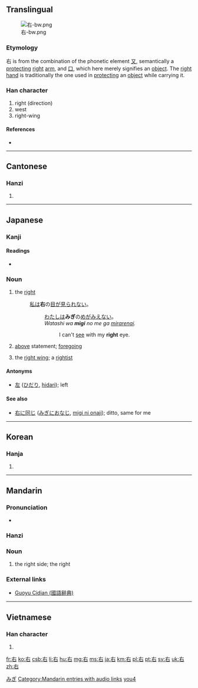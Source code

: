 {{also|石|磊}}
==Translingual==
[[File:右-bw.png|thumb]]
===Etymology===
右 is from the combination of the phonetic element [[又]], semantically a [[protecting]] [[right]] [[arm]], and [[口]], which here merely signifies an [[object]]. The [[right]] [[hand]] is traditionally the one used in [[protecting]] an [[object]] while carrying it.

===Han character===
{{Han char|rn=30|rad=口|as=02|sn=5|four=4060<sub>0</sub>|canj=大口 (KR)}}

# right (direction)
# west
# right-wing

====References====
* {{Han ref|kx=0173.050|dkj=03250|dj=0385.010|hdz=10569.010|uh=53F3|ud=21491|bh=A56B|bd=42347}}

----

==Cantonese==

===Hanzi===
{{yue-hanzi|jyut=|y=yau6}}

# {{defn|Cantonese|sort=口02}}

----

==Japanese==

===Kanji===
{{ja-kanji|grade=1|rs=口02}}

====Readings====
* {{ja-readings|on=[[う]] (u), [[ゆう]] (yū)|kun=[[みぎ]] (migi)}}

===Noun===
{{ja-noun|kk|hira=みぎ|rom=migi}}

# {{context|direction}} the [[right]]
#: [[私]]は'''右'''の[[目]]が[[見る|見られない]]。
#:: [[わたし]]は'''みぎ'''の[[め]]が[[みる|みえない]]。
#:: ''Watashi wa '''migi''' no me ga [[miru|mirarenai]].''
#::: I can't [[see]] with my '''right''' eye.
# [[above]] statement; [[foregoing]]
# {{context|politics|lang=ja}} the [[right wing]]; a [[rightist]]

====Antonyms====
* {{sense|right}} [[左]] ([[ひだり]], [[hidari]]); left

====See also====
* [[右に同じ]] ([[みぎにおなじ]], [[migi ni onaji]]); ditto, same for me

[[Category:1000 Japanese basic words|みぎ]]

----

==Korean==

===Hanja===
{{ko-hanja|hangeul=우|eumhun=오른쪽|rv=u|mr=u}}

# {{defn|Korean|sort=口02}}

----

==Mandarin==
{{zh-hanzi|[[右]]}}

===Pronunciation===
* {{audio|zh-yòu.ogg|audio}}

===Hanzi===
{{cmn-hanzi|pin=[[yòu]] ([[you4]])|wg=yu<sup>4</sup>}}

===Noun===
{{cmn-noun|ts|pin=yòu|pint=you4|rs=口02}}

# {{Beginning Mandarin|lang=zh-tw|skey=口02}} the right side; the right

===External links===
* [http://140.111.34.46/cgi-bin/dict/GetContent.cgi?Database=dict&DocNum=148110&GraphicWord=yes&QueryString=%A5k Guoyu Cidian (國語辭典)]

[[Category:Mandarin entries with audio links]]
[[Category:zh-cn:Beginning Mandarin|you4]]

----

==Vietnamese==

===Han character===
{{vi-hantu|[[hữu]]|rs=口02}}

# {{defn|Vietnamese|sort=口02}}

[[fr:右]]
[[ko:右]]
[[csb:右]]
[[li:右]]
[[hu:右]]
[[mg:右]]
[[ms:右]]
[[ja:右]]
[[km:右]]
[[pl:右]]
[[pt:右]]
[[sv:右]]
[[uk:右]]
[[zh:右]]